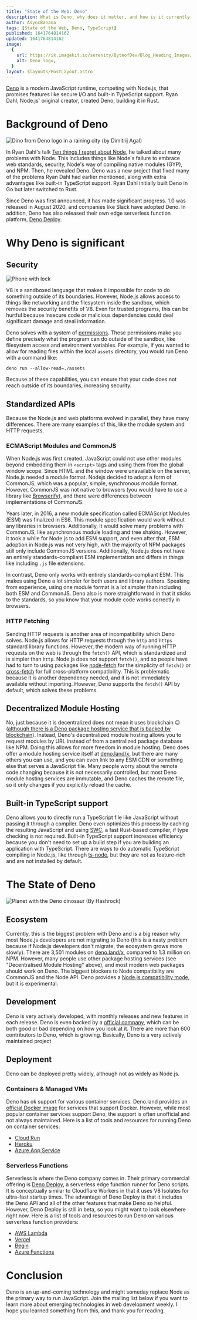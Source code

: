 ```yaml
---
title: "State of the Web: Deno"
description: What is Deno, why does it matter, and how is it currently used for server-side JavaScript?
author: AsyncBanana
tags: [State of the Web, Deno, TypeScript]
published: 1641764814162
updated: 1641764814162
image:
  {
    url: https://ik.imagekit.io/serenity/ByteofDev/Blog_Heading_Images/State_of_the_Web_Deno,
    alt: Deno logo,
  }
layout: $layouts/PostLayout.astro
---
```


[Deno](https://deno.land/) is a modern JavaScript runtime, competing with Node.js, that promises features like secure I/O and built-in TypeScript support. Ryan Dahl, Node.js' original creator, created Deno, building it in Rust.

# Background of Deno

![Dino from Deno logo in a raining city (by Dimitrij Agal)](https://ik.imagekit.io/serenity/ByteofDev/Blog_Content_Images/deno_city)

In Ryan Dahl's talk [Ten things I regret about Node](https://www.youtube.com/watch?v=M3BM9TB-8yA), he talked about many problems with Node. This includes things like Node's failure to embrace web standards, security, Node's way of compiling native modules (GYP), and NPM. Then, he revealed Deno. Deno was a new project that fixed many of the problems Ryan Dahl had earlier mentioned, along with extra advantages like built-in TypeScript support. Ryan Dahl initially built Deno in Go but later switched to Rust.

Since Deno was first announced, it has made significant progress. 1.0 was released in August 2020, and companies like Slack have adopted Deno. In addition, Deno has also released their own edge serverless function platform, [Deno Deploy](https://deno.com/deploy).

# Why Deno is significant

## Security

![Phone with lock](https://ik.imagekit.io/serenity/ByteofDev/Blog_Content_Images/phone_security)

V8 is a sandboxed language that makes it impossible for code to do something outside of its boundaries. However, Node.js allows access to things like networking and the filesystem inside the sandbox, which removes the security benefits of V8. Even for trusted programs, this can be hurtful because insecure code or malicious dependencies could deal significant damage and steal information.

Deno solves with a system of [permissions](https://deno.land/manual@v1.17.1/getting_started/permissions). These permissions make you define precisely what the program can do outside of the sandbox, like filesystem access and environment variables. For example, if you wanted to allow for reading files within the local `assets` directory, you would run Deno with a command like:

```
deno run --allow-read=./assets
```
Because of these capabilities, you can ensure that your code does not reach outside of its boundaries, increasing security.

## Standardized APIs

Because the Node.js and web platforms evolved in parallel, they have many differences. There are many examples of this, like the module system and HTTP requests.

### ECMAScript Modules and CommonJS

When Node.js was first created, JavaScript could not use other modules beyond embedding them in `<script>` tags and using them from the global window scope. Since HTML and the window were unavailable on the server, Node.js needed a module format. Nodejs decided to adopt a form of CommonJS, which was a popular, simple, synchronous module format. However, CommonJS was not native to browsers (you would have to use a library like [Browserify](https://browserify.org/)), and there were differences between implementations of CommonJS.

Years later, in 2016, a new module specification called ECMAScript Modules (ESM) was finalized in ES6. This module specification would work without any libraries in browsers. Additionally, it would solve many problems with CommonJS, like asynchronous module loading and tree shaking. However, it took a while for Node.js to add ESM support, and even after that, ESM adoption in Node.js was not very high, with the majority of NPM packages still only include CommonJS versions. Additionally, Node.js does not have an entirely standards-compliant ESM implementation and differs in things like including `.js` file extensions.

In contrast, Deno only works with entirely standards-compliant ESM. This makes using Deno a lot simpler for both users and library authors. Speaking from experience, using one module format is a lot simpler than including both ESM and CommonJS. Deno also is more straightforward in that it sticks to the standards, so you know that your module code works correctly in browsers.

### HTTP Fetching

Sending HTTP requests is another area of incompatibility which Deno solves. Node.js allows for HTTP requests through the `http` and `https` standard library functions. However, the modern way of running HTTP requests on the web is through the `fetch()` API, which is standardized and is simpler than `http`. Node.js does not support `fetch()`, and so people have had to turn to using packages like [node-fetch](https://www.npmjs.com/package/node-fetch) for the simplicity of `fetch()` or [cross-fetch](https://www.npmjs.com/package/cross-fetch) for full cross-platform compatibility. This is problematic because it is another dependency needed, and it is not immediately available without importing. However, Deno supports the `fetch()` API by default, which solves these problems.

## Decentralized Module Hosting

No, just because it is decentralized does not mean it uses blockchain 😉 ([although there is a Deno package hosting service that is backed by blockchain](https://nest.land/)). Instead, Deno's decentralized module hosting allows you to request modules by URL instead of from a centralized package database like NPM. Doing this allows for more freedom in module hosting. Deno does offer a module hosting service itself at [deno.land/x](https://deno.land/x), but there are many others you can use, and you can even link to any ESM CDN or something else that serves a JavaScript file. Many people worry about the remote code changing because it is not necessarily controlled, but most Deno module hosting services are immutable, and Deno caches the remote file, so it only changes if you explicitly reload the cache.

## Built-in TypeScript support

Deno allows you to directly run a TypeScript file like JavaScript without passing it through a compiler. Deno even optimizes this process by caching the resulting JavaScript and using [SWC](https://swc.rs/), a fast Rust-based compiler, if type checking is not required. Built-in TypeScript support increases efficiency because you don't need to set up a build step if you are building an application with TypeScript. There are ways to do automatic TypeScript compiling in Node.js, like through [ts-node](https://www.npmjs.com/package/ts-node), but they are not as feature-rich and are not installed by default.

# The State of Deno

![Planet with the Deno dinosaur (By Hashrock)](https://ik.imagekit.io/serenity/ByteofDev/Blog_Content_Images/deno_planet)

## Ecosystem

Currently, this is the biggest problem with Deno and is a big reason why most Node.js developers are not migrating to Deno (this is a nasty problem because if Node.js developers don't migrate, the ecosystem grows more slowly). There are 3,501 modules on [deno.land/x](https://deno.land/x), compared to 1.3 million on NPM. However, many people use other package hosting services (see "Decentralised Module Hosting" above), and most modern web packages should work on Deno. The biggest blockers to Node compatibility are CommonJS and the Node API. Deno provides a [Node.js compatibility mode](https://deno.land/manual@v1.17.2/npm_nodejs/compatibility_mode), but it is experimental.

## Development

Deno is very actively developed, with monthly releases and new features in each release. Deno is even backed by a [official company](https://deno.com/blog/the-deno-company), which can be both good or bad depending on how you look at it. There are more than 600 contributors to Deno, which is growing. Basically, Deno is a very actively maintained project

## Deployment

Deno can be deployed pretty widely, although not as widely as Node.js.

### Containers &  Managed VMs

Deno has ok support for various container services. Deno.land provides an [official Docker image](https://hub.docker.com/r/denoland/deno) for services that support Docker. However, while most popular container services support Deno, the support is often unofficial and not always maintained. Here is a list of tools and resources for running Deno on container services:

- [Cloud Run](https://medium.com/google-cloud/deno-on-cloud-run-89ae64d1664d)
- [Heroku](https://github.com/chibat/heroku-buildpack-deno)
- [Azure App Service](https://docs.microsoft.com/en-us/azure/developer/javascript/tutorial/deploy-deno-app-azure-app-service-azure-cli)

### Serverless Functions

Serverless is where the Deno company comes in. Their primary commercial offering is [Deno Deploy](https://deno.com/deploy), a serverless edge function runner for Deno scripts. It is conceptually similar to Cloudflare Workers in that it uses V8 Isolates for ultra-fast startup times. The advantage of Deno Deploy is that it includes the Deno API and all of the other features that make Deno so helpful. However, Deno Deploy is still in beta, so you might want to look elsewhere right now. Here is a list of tools and resources to run Deno on various serverless function providers:

- [AWS Lambda](https://github.com/hayd/deno-lambda)
- [Vercel](https://github.com/lucacasonato/now-deno)
- [Begin](https://blog.begin.com/posts/2019-12-20-deno-runtime-support-for-architect)
- [Azure Functions](https://github.com/anthonychu/azure-functions-deno-worker)

# Conclusion

Deno is an up-and-coming technology and might someday replace Node as the primary way to run JavaScript. Join the mailing list below if you want to learn more about emerging technologies in web development weekly. I hope you learned something from this, and thank you for reading.
